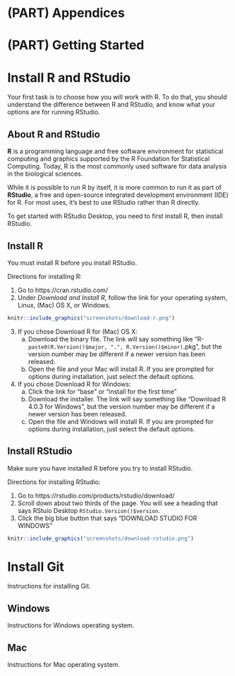 # (PART) Appendices

# (PART) Getting Started

# Install R and RStudio

Your first task is to choose how you will work with R. To do that, you should understand the difference between R and RStudio, and know what your options are for running RStudio.

## About R and RStudio

**R** is a programming language and free software environment for statistical computing and graphics supported by the R Foundation for Statistical Computing. Today, R is the most commonly used software for data analysis in the biological sciences.

While it is possible to run R by itself, it is more common to run it as part of **RStudio**, a free and open-source integrated development environment (IDE) for R. For most uses, it's best to use RStudio rather than R directly.

To get started with RStudio Desktop, you need to first install R, then install RStudio.

## Install R

You must install R before you install RStudio.

Directions for installing R:

1. Go to https://cran.rstudio.com/
2. Under *Download and Install R*, follow the link for your operating system, Linux, (Mac) OS X, or Windows.
```r
knitr::include_graphics("screenshots/download-r.png")
```
3. If you chose Download R for (Mac) OS X:
    a. Download the binary file. The link will say something like "R-`paste0(R.Version()$major, ".", R.Version()$minor)`.pkg", but the version number may be different if a newer version has been released.
    b. Open the file and your Mac will install R. If you are prompted for options during installation, just select the default options.
4. If you chose Download R for Windows:
    a. Click the link for "base" or "install for the first time"
    b. Download the installer. The link will say something like "Download R 4.0.3 for Windows", but the version number may be different if a newer version has been released.
    c. Open the file and Windows will install R. If you are prompted for options during installation, just select the default options.
    
## Install RStudio

Make sure you have installed R before you try to install RStudio.

Directions for installing RStudio:

1. Go to https://rstudio.com/products/rstudio/download/
2. Scroll down about two thirds of the page. You will see a heading that says 
RStuio Desktop `RStudio.Version()$version`.
3. Click the big blue button that says "DOWNLOAD STUDIO FOR WINDOWS"

```r
knitr::include_graphics("screenshots/download-rstudio.png")
```

# Install Git

Instructions for installing Git.

## Windows

Instructions for Windows operating system.

## Mac

Instructions for Mac operating system.